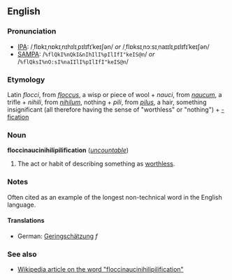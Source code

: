 ==English==
===Pronunciation===
*[[IPA]]: /ˌflɒkɪˌnɒkɪˌnɪhɪlɪˌpɪlɪfɪˈkeɪʃən/ ''or'' /ˌflɒksɪˌnɔːsɪˌnaɪɪlɪˌpɪlɪfɪˈkeɪʃən/
*[[SAMPA]]: /<tt>%flQkI%nQkI&nIhIlI%pIlIfI"keIS@n</tt>/ ''or'' /<tt>%flQksI%nO:sI%naIIlI%pIlIfI"keIS@n</tt>/

===Etymology===
Latin ''flocci'', from ''[[floccus]]'', a wisp or piece of wool + ''nauci'', from ''[[naucum]]'', a trifle + ''nihili'', from ''[[nihilum]]'', nothing + ''pili'', from ''[[pilus]]'', a hair, something insignificant (all therefore having the sense of "worthless" or "nothing") + [[-fication]]

===Noun===
'''floccinaucinihilipilification''' (''[[uncountable]]'')

#The act or habit of describing something as [[worthless]].

===Notes===
Often cited as an example of the longest non-technical word in the English language.

====Translations====
*German: [[Geringschätzung]] ''f''

===See also===
*[[w:floccinaucinihilipilification|Wikipedia article on the word "floccinaucinihilipilification"]]